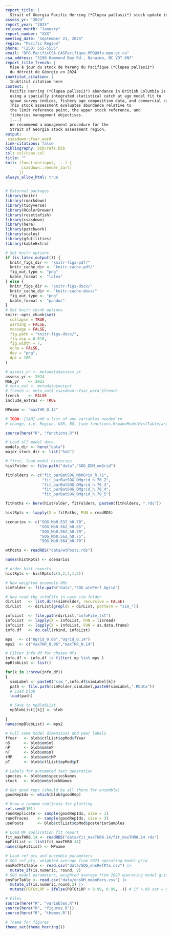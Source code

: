 ```yaml
---
report_title: |
  Strait of Georgia Pacific Herring (*Clupea pallasii*) stock update in 2024
assess_yr: "2024"
report_year: "2025"
release_month: "January"
report_number: "XXX"
meeting_date: "September 23, 2024"
region: "Pacific Region"
phone: "(250) 555-5555"
email: "DFO.PacificCSA-CASPacifique.MPO@dfo-mpo.gc.ca"
csa_address: "3190 Hammond Bay Rd., Nanaimo, BC V9T 6N7"
report_title_french: |
  Mise à jour du stock de hareng du Pacifique (*Clupea pallasii*)
  du détroit de Géorgie en 2024
inuktitut_citation: |
  Inuktitut citation here
context: |
  Pacific Herring (*Clupea pallasii*) abundance in British Columbia is assessed
  using a spatially integrated statistical catch at age model fit to
  spawn survey indices, fishery age composition data, and commercial catches.
  This stock assessment evaluates abundance relative to
  the limit reference point, the upper stock reference, and
  fisheries management objectives.
  [...]
  We recommend a management procedure for the
  Strait of Georgia stock assessment region.
output:
 csasdown::fsar_word
link-citations: false
bibliography: bib/refs.bib
csl: csl/csas.csl
title: ""
knit: (function(input, ...) {
       csasdown::render_sar()
      })
always_allow_html: true
---
```


```r
# External packages
library(knitr)
library(rmarkdown)
library(tidyverse)
library(RColorBrewer)
library(rosettafish)
library(csasdown)
library(here)
library(patchwork)
library(scales)
library(gfutilities)
library(kableExtra)
```

```r
# Set knitr options
if (is_latex_output()) {
  knitr_figs_dir <- "knitr-figs-pdf/"
  knitr_cache_dir <- "knitr-cache-pdf/"
  fig_out_type <- "png"
  kable_format <- "latex"
} else {
  knitr_figs_dir <- "knitr-figs-docx/"
  knitr_cache_dir <- "knitr-cache-docx/"
  fig_out_type <- "png"
  kable_format <- "pandoc"
}
# Set knitr chunk options
knitr::opts_chunk$set(
  collapse = TRUE,
  warning = FALSE,
  message = FALSE,
  fig.path = "knitr-figs-docx/",
  fig.asp = 0.618,
  fig.width = 7,
  echo = FALSE,
  dev = "png",
  dpi = 180
)
```

```r
# assess_yr <- metadata$assess_yr
assess_yr <- 2024
MSE_yr    <- 2023
# meta_out <- metadata$output
# french <- meta_out$`csasdown::fsar_word`$french
french    <- FALSE
include_extras <- TRUE 

MPname <- "maxTHR_0.14"

# TODO: [SAM] add a list of any variables needed to
# change. i.e. Region, USR, BO, [see functions.R/makeModelHistTable[arguments]]
```

```r
source(here("R", "functions.R"))

# Load all model data.
models_dir <- here("data")
major_stock_dir <- list("SoG")

# first, load model histories
histFolder <- file.path("data","SOG_DDM_omGrid")

fitFolders <- c("fit_parBatSOG_MbhGrid_h.71",
                "fit_parBatSOG_OMgrid_h.70_2",
                "fit_parBatSOG_OMgrid_h.70_3",
                "fit_parBatSOG_OMgrid_h.70_4",
                "fit_parBatSOG_OMgrid_h.70_5")

fitPaths <- here(histFolder, fitFolders, paste0(fitFolders, ".rds"))

histRpts <- lapply(X = fitPaths, FUN = readRDS)

scenarios <- c("SOG_Mb0.532_h0.70",
               "SOG_Mb0.562_h0.65",
               "SOG_Mb0.562_h0.70",
               "SOG_Mb0.562_h0.75",
               "SOG_Mb0.584_h0.70")

wtPosts <- readRDS("data/wtPosts.rds")

names(histRpts) <- scenarios

# order hist reports
histRpts <- histRpts[c(3,2,4,1,5)]

# Now weighted ensemble OMs
simFolder <- file.path("data","SOG_wtdPerf_Ugrid")

# Now read the infoFile in each sim folder
dirList   <- list.dirs(simFolder, recursive = FALSE)
dirList   <- dirList[grepl(x = dirList, pattern = "sim_")]

infoList  <- file.path(dirList,"infoFile.txt")
infoList  <- lapply(X = infoList, FUN = lisread)
infoList  <- lapply(X = infoList, FUN = as.data.frame)
info.df   <- do.call(rbind, infoList)

mps   <- c("Ugrid_0.06","Ugrid_0.14")
mps2  <- c("maxTHR_0.06","maxTHR_0.14")

# Filter info.df for chosen MPs
info.df <- info.df |> filter( mp %in% mps )
mpBlobList <- list()

for(k in 1:nrow(info.df))
{
  simLabel <- paste0("sim_",info.df$simLabel[k])
  path <- file.path(simFolder,simLabel,paste0(simLabel,".RData"))
  # Load blob
  load(path)

  # Save to mpBlobList
  mpBlobList[[k]] <- blob

}
names(mpBlobList) <- mps2

# Pull some model dimensions and year labels
fYear   <- blob$ctlList$opMod$fYear
nS      <- blob$om$nS
nP      <- blob$om$nP
nT      <- blob$om$nT
tMP     <- blob$om$tMP
pT      <- blob$ctlList$opMod$pT

# Labels for automated text generation
species <- blob$om$speciesNames
stock   <- blob$om$stockNames

# Get good reps (should be all there for ensemble)
goodRepIdx <- which(blob$goodRep)

# Draw a random replicate for plotting
set.seed(101)
randReplicate <- sample(goodRepIdx, size = 1)
randTraces    <- sample(goodRepIdx, size = 3)
usePosts      <- blob$ctlList$opMod$posteriorSamples

# Load MP application fit report
fit_maxTHR0.14 <- readRDS("data/fit_maxTHR0.14/fit_maxTHR0.14.rds")
mpFitList <- list(fit_maxTHR0.14)
names(mpFitList) <- MPname

# Load ref pts and ensemble parameters
# SOG ref pts, weighted average from 2023 operating model grid
ensRefPtsTable <- read.csv("data/SOG_ensRefPts.csv") |>
  mutate_if(is.numeric, round, 2)
# SOG model parameters, weighted average from 2023 operating model grid
ensParTable <- read.csv("data/ensOM_meanPars.csv") |>
  mutate_if(is.numeric,round,2) |>
  mutate(PBTGtLRP = ifelse(PBTGtLRP > 0.99, 0.99, .)) # if >.99 set = 0.99 else leave alone
```

```r
# Files
source(here("R", "variables.R"))
source(here("R", "figures.R"))
source(here("R", "themes.R"))

# Theme for figures
theme_set(theme_herring())
```

<!-- Math expressions -->
\newcommand{\mli}[1]{\mathit{#1}}
\newcommand{\SB}{\mli{`r en2fr("SB", translate = french)`}}
\newcommand{\BR}{\mli{BR}}
\newcommand{\AVE}{\text{`r en2fr("AVE", translate = french)`}}

<!-- Compile the document on the command line: -->
<!-- bookdown::render_book() -->
<!-- csasdown::render_sar() -->
